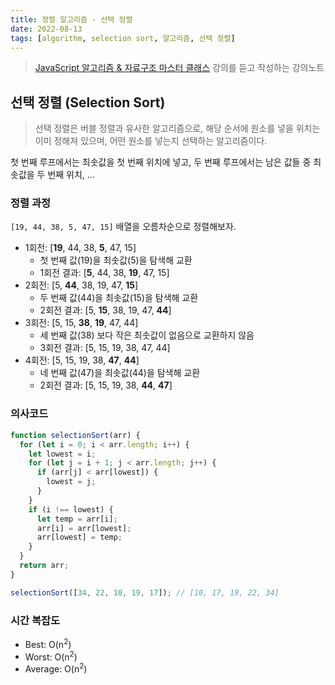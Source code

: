 ```yaml
---
title: 정렬 알고리즘 - 선택 정렬
date: 2022-08-13
tags: [algorithm, selection sort, 알고리즘, 선택 정렬]
---
```


> [JavaScript 알고리즘 & 자료구조 마스터 클래스](https://www.udemy.com/course/best-javascript-data-structures/) 강의를 듣고 작성하는 강의노트

## 선택 정렬 (Selection Sort)

> 선택 정렬은 버블 정렬과 유사한 알고리즘으로, 해당 순서에 원소를 넣을 위치는 이미 정해져 있으며, 어떤 원소를 넣는지 선택하는 알고리즘이다.

첫 번째 루프에서는 최솟값을 첫 번째 위치에 넣고, 두 번째 루프에서는 남은 값들 중 최솟값을 두 번째 위치, ...

### 정렬 과정

`[19, 44, 38, 5, 47, 15]` 배열을 오름차순으로 정렬해보자.

- 1회전: [**19**, 44, 38, **5**, 47, 15]
  - 첫 번째 값(19)을 최솟값(5)을 탐색해 교환
  - 1회전 결과: [**5**, 44, 38, **19**, 47, 15]
- 2회전: [5, **44**, 38, 19, 47, **15**]
  - 두 번째 값(44)을 최솟값(15)을 탐색해 교환
  - 2회전 결과: [5, **15**, 38, 19, 47, **44**]
- 3회전: [5, 15, **38**, **19**, 47, 44]
  - 세 번째 값(38) 보다 작은 최솟값이 없음으로 교환하지 않음
  - 3회전 결과: [5, 15, 19, 38, 47, 44]
- 4회전: [5, 15, 19, 38, **47**, **44**]
  - 네 번째 값(47)을 최솟값(44)을 탐색해 교환
  - 2회전 결과: [5, 15, 19, 38, **44**, **47**]

### 의사코드

```js
function selectionSort(arr) {
  for (let i = 0; i < arr.length; i++) {
    let lowest = i;
    for (let j = i + 1; j < arr.length; j++) {
      if (arr[j] < arr[lowest]) {
        lowest = j;
      }
    }
    if (i !== lowest) {
      let temp = arr[i];
      arr[i] = arr[lowest];
      arr[lowest] = temp;
    }
  }
  return arr;
}

selectionSort([34, 22, 10, 19, 17]); // [10, 17, 19, 22, 34]
```

### 시간 복잡도

- Best: O(n<sup>2</sup>)
- Worst: O(n<sup>2</sup>)
- Average: O(n<sup>2</sup>)
